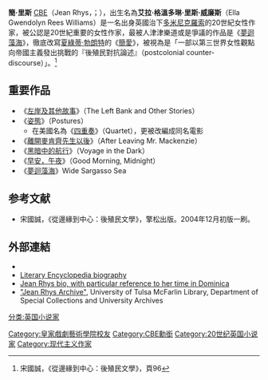 {{redirect2|tom|Tom.com|TOM集團}}
{{noteTA
|T=zh-cn:簡·里斯;zh-hk:瓊·李絲;zh-tw:珍·瑞絲;
|1=zh-cn:簡·里斯;zh-hk:瓊·李絲;zh-tw:珍·瑞絲;
|2=zh-cn:里斯;zh-hk:李絲;zh-tw:瑞絲;
|3=zh-cn:格溫多琳;zh-hk:格溫多琳;zh-tw:關朵琳;
}}
{{expand|time=2011-03-30T07:02:30+00:00}}
'''簡·里斯''' [[Order_of_the_British_Empire|CBE]]（Jean Rhys，{{IPAc-en|r|iː|s}}；{{bd|1890年|8月24日|1979年|5月14日}}），出生名為'''艾拉·格溫多琳·里斯·威廉斯'''（Ella Gwendolyn Rees Williams）是一名出身英國治下[[多米尼克|多米尼克]][[羅索|羅索]]的20世紀女性作家，被公認是20世紀重要的女性作家，最被人津津樂道或是爭議的作品是《[[夢迴藻海|夢迴藻海]]》，徹底改寫[[夏綠蒂·勃朗特|夏綠蒂·勃朗特]]的《[[簡愛|簡愛]]》，被視為是「一部以第三世界女性觀點向帝國主義發出挑戰的『後殖民對抗論述』（postcolonial counter-discourse）」。<ref>宋國誠，《從邊緣到中心：後殖民文學》，頁96</ref>

== 重要作品==
*《[[左岸及其他故事|左岸及其他故事]]》（The Left Bank and Other Stories）
*《[[姿態|姿態]]》（Postures）
**在美國名為《[[四重奏_(小說)|四重奏]]》（Quartet），更被改編成同名電影
*《[[離開麥肯齊先生以後|離開麥肯齊先生以後]]》（After Leaving Mr. Mackenzie）
*《[[黑暗中的航行|黑暗中的航行]]》（Voyage in the Dark）
*《[[早安，午夜|早安，午夜]]》（Good Morning, Midnight）
*《[[夢迴藻海|夢迴藻海]]》Wide Sargasso Sea

==参考文献==
{{reflist}}
* 宋國誠，《從邊緣到中心：後殖民文學》，擎松出版。2004年12月初版一刷。

==外部連結==
*{{cite journal| url=http://www.theparisreview.org/interviews/3380/the-art-of-fiction-no-64-jean-rhys| title=Jean Rhys, The Art of Fiction No. 64| author=Elizabeth Vreeland| date=Fall 1979| work=The Paris Review| access-date=2015-04-10| archive-date=2021-03-14| archive-url=https://web.archive.org/web/20210314184928/https://www.theparisreview.org/interviews/3380/the-art-of-fiction-no-64-jean-rhys| dead-url=no}}
* [http://www.litencyc.com/php/speople.php?rec=true&UID=3758 Literary Encyclopedia biography] {{Wayback|url=http://www.litencyc.com/php/speople.php?rec=true&UID=3758 |date=20201105231623 }}
* [https://web.archive.org/web/20051025101140/http://www.lennoxhonychurch.com/jeanrhysbio.cfm Jean Rhys bio, with particular reference to her time in Dominica]
* [https://web.archive.org/web/20070525205443/http://www.lib.utulsa.edu/speccoll/collections/rhysjean/index.htm "Jean Rhys Archive"], University of Tulsa McFarlin Library, Department of Special Collections and University Archives

{{Authority control}}
{{DEFAULTSORT: Rhys, Jean}}
[[分类:英国小说家|分类:英国小说家]]
[[Category:皇家戲劇藝術學院校友|Category:皇家戲劇藝術學院校友]]
[[Category:CBE勳銜|Category:CBE勳銜]]
[[Category:20世纪英国小说家|Category:20世纪英国小说家]]
[[Category:现代主义作家|Category:现代主义作家]]